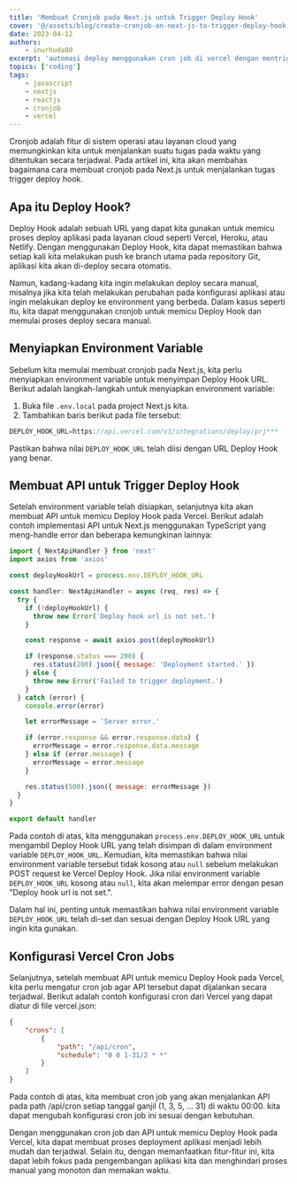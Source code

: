 ```yaml
---
title: 'Membuat Cronjob pada Next.js untuk Trigger Deploy Hook'
cover: '@/assets/blog/create-cronjob-on-next-js-to-trigger-deploy-hook.jpg'
date: 2023-04-12
authors:
    - inurhuda00
excerpt: 'automasi deploy menggunakan cron job di vercel dengan mentrigger deploy hook'
topics: ['coding']
tags:
    - javascript
    - nextjs
    - reactjs
    - cronjob
    - vercel
---
```


Cronjob adalah fitur di sistem operasi atau layanan cloud yang memungkinkan kita untuk menjalankan suatu tugas pada waktu yang ditentukan secara terjadwal. Pada artikel ini, kita akan membahas bagaimana cara membuat cronjob pada Next.js untuk menjalankan tugas trigger deploy hook.

## **Apa itu Deploy Hook?**

Deploy Hook adalah sebuah URL yang dapat kita gunakan untuk memicu proses deploy aplikasi pada layanan cloud seperti Vercel, Heroku, atau Netlify. Dengan menggunakan Deploy Hook, kita dapat memastikan bahwa setiap kali kita melakukan push ke branch utama pada repository Git, aplikasi kita akan di-deploy secara otomatis.

Namun, kadang-kadang kita ingin melakukan deploy secara manual, misalnya jika kita telah melakukan perubahan pada konfigurasi aplikasi atau ingin melakukan deploy ke environment yang berbeda. Dalam kasus seperti itu, kita dapat menggunakan cronjob untuk memicu Deploy Hook dan memulai proses deploy secara manual.

## **Menyiapkan Environment Variable**

Sebelum kita memulai membuat cronjob pada Next.js, kita perlu menyiapkan environment variable untuk menyimpan Deploy Hook URL. Berikut adalah langkah-langkah untuk menyiapkan environment variable:

1. Buka file `.env.local` pada project Next.js kita.
1. Tambahkan baris berikut pada file tersebut:

```javascript
DEPLOY_HOOK_URL=https://api.vercel.com/v1/integrations/deploy/prj***
```

Pastikan bahwa nilai `DEPLOY_HOOK_URL` telah diisi dengan URL Deploy Hook yang benar.

## **Membuat API untuk Trigger Deploy Hook**

Setelah environment variable telah disiapkan, selanjutnya kita akan membuat API untuk memicu Deploy Hook pada Vercel. Berikut adalah contoh implementasi API untuk Next.js menggunakan TypeScript yang meng-handle error dan beberapa kemungkinan lainnya:

```javascript
import { NextApiHandler } from 'next'
import axios from 'axios'

const deployHookUrl = process.env.DEPLOY_HOOK_URL

const handler: NextApiHandler = async (req, res) => {
  try {
    if (!deployHookUrl) {
      throw new Error('Deploy hook url is not set.')
    }

    const response = await axios.post(deployHookUrl)

    if (response.status === 200) {
      res.status(200).json({ message: 'Deployment started.' })
    } else {
      throw new Error('Failed to trigger deployment.')
    }
  } catch (error) {
    console.error(error)

    let errorMessage = 'Server error.'

    if (error.response && error.response.data) {
      errorMessage = error.response.data.message
    } else if (error.message) {
      errorMessage = error.message
    }

    res.status(500).json({ message: errorMessage })
  }
}

export default handler
```

Pada contoh di atas, kita menggunakan `process.env.DEPLOY_HOOK_URL` untuk mengambil Deploy Hook URL yang telah disimpan di dalam environment variable `DEPLOY_HOOK_URL`. Kemudian, kita memastikan bahwa nilai environment variable tersebut tidak kosong atau `null` sebelum melakukan POST request ke Vercel Deploy Hook. Jika nilai environment variable `DEPLOY_HOOK_URL` kosong atau `null`, kita akan melempar error dengan pesan "Deploy hook url is not set.".

Dalam hal ini, penting untuk memastikan bahwa nilai environment variable `DEPLOY_HOOK_URL` telah di-set dan sesuai dengan Deploy Hook URL yang ingin kita gunakan.

## Konfigurasi Vercel Cron Jobs

Selanjutnya, setelah membuat API untuk memicu Deploy Hook pada Vercel, kita perlu mengatur cron job agar API tersebut dapat dijalankan secara terjadwal. Berikut adalah contoh konfigurasi cron dari Vercel yang dapat diatur di file vercel.json:

```json
{
	"crons": [
		{
			"path": "/api/cron",
			"schedule": "0 0 1-31/2 * *"
		}
	]
}
```

Pada contoh di atas, kita membuat cron job yang akan menjalankan API pada path /api/cron setiap tanggal ganjil (1, 3, 5, ... 31) di waktu 00:00. kita dapat mengubah konfigurasi cron job ini sesuai dengan kebutuhan.

Dengan menggunakan cron job dan API untuk memicu Deploy Hook pada Vercel, kita dapat membuat proses deployment aplikasi menjadi lebih mudah dan terjadwal. Selain itu, dengan memanfaatkan fitur-fitur ini, kita dapat lebih fokus pada pengembangan aplikasi kita dan menghindari proses manual yang monoton dan memakan waktu.
